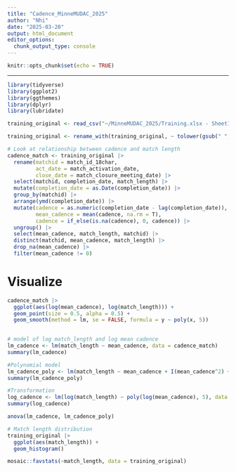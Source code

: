 ```yaml
---
title: "Cadence_MinneMUDAC_2025"
author: "Nhi"
date: "2025-03-20"
output: html_document
editor_options: 
  chunk_output_type: console
---
```


```r
knitr::opts_chunk$set(echo = TRUE)
```




-------------------------------------------
```r
library(tidyverse)
library(ggplot2)
library(ggthemes)
library(dplyr)
library(lubridate)
```

```r
training_original <- read_csv("~/MinneMUDAC_2025/Training.xlsx - Sheet1.csv")
```

```r
training_original <- rename_with(training_original, ~ tolower(gsub(" ", "_", .x, fixed = TRUE)))
```

```r
# Look at relationship between cadence and match length
cadence_match <- training_original |>
  rename(matchid = match_id_18char,
         act_date = match_activation_date,
         close_date = match_closure_meeting_date) |>
  select(matchid, completion_date, match_length) |>
  mutate(completion_date = as.Date(completion_date)) |>
  group_by(matchid) |>
  arrange(ymd(completion_date)) |> 
  mutate(cadence = as.numeric(completion_date - lag(completion_date)),
         mean_cadence = mean(cadence, na.rm = T),
         cadence = if_else(is.na(cadence), 0, cadence)) |>
  ungroup() |>
  select(mean_cadence, match_length, matchid) |>
  distinct(matchid, mean_cadence, match_length) |>
  drop_na(mean_cadence) |>
  filter(mean_cadence != 0)
```

# Visualize
```r
cadence_match |>
  ggplot(aes(log(mean_cadence), log(match_length))) +
  geom_point(size = 0.5, alpha = 0.5) +
  geom_smooth(method = lm, se = FALSE, formula = y ~ poly(x, 5)) 
              
```



```r

# model of log match_length and log mean cadence
lm_cadence <- lm(match_length ~ mean_cadence, data = cadence_match) 
summary(lm_cadence)

#Polynomial model
lm_cadence_poly <- lm(match_length ~ mean_cadence + I(mean_cadence^2) + I(mean_cadence^3) + I(mean_cadence^4), data = cadence_match)
summary(lm_cadence_poly)

#Transformation
log_cadence <- lm(log(match_length) ~ poly(log(mean_cadence), 5), data = cadence_match)
summary(log_cadence)

anova(lm_cadence, lm_cadence_poly)
```

```r
# Match length distribution
training_original |>
  ggplot(aes(match_length)) +
  geom_histogram()

mosaic::favstats(~match_length, data = training_original)
```

